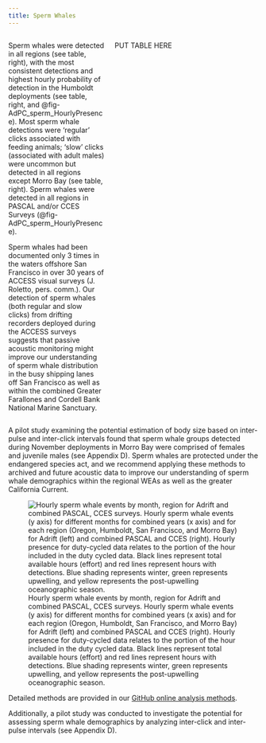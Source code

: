 ```yaml
---
title: Sperm Whales
---
```


::: columns
::: {.column width="40%"}

Sperm whales were detected in all regions (see table, right), with the most consistent detections and highest hourly probability of detection in the Humboldt deployments (see table, right, and @fig-AdPC_sperm_HourlyPresence). Most sperm whale detections were ‘regular’ clicks associated with feeding animals; ‘slow’ clicks (associated with adult males) were uncommon but detected in all regions except Morro Bay (see table, right). Sperm whales were detected in all regions in PASCAL and/or CCES Surveys (@fig-AdPC_sperm_HourlyPresence).

Sperm whales had been documented only 3 times in the waters offshore San Francisco in over 30 years of ACCESS visual surveys (J. Roletto, pers. comm.). Our detection of sperm whales (both regular and slow clicks) from drifting recorders deployed during the ACCESS surveys suggests that passive acoustic monitoring might improve our understanding of sperm whale distribution in the busy shipping lanes off San Francisco as well as within the combined Greater Farallones and Cordell Bank National Marine Sanctuary.

:::

::: {.column width="60%"}

PUT TABLE HERE

:::
:::



A pilot study examining the potential estimation of body size based on inter-pulse and inter-click intervals found that sperm whale groups detected during November deployments in Morro Bay were comprised of females and juvenile males (see Appendix D). Sperm whales are protected under the endangered species act, and we recommend applying these methods to archived and future acoustic data to improve our understanding of sperm whale demographics within the regional WEAs as well as the greater California Current.


![Hourly sperm whale events by month, region for Adrift and combined PASCAL, CCES surveys. Hourly sperm whale events (y axis) for different months for combined years (x axis) and for each region (Oregon, Humboldt, San Francisco, and Morro Bay) for Adrift (left) and combined PASCAL and CCES (right). Hourly presence for duty-cycled data relates to the portion of the hour included in the duty cycled data. Black lines represent total available hours (effort) and red lines represent hours with detections. Blue shading represents winter, green represents upwelling, and yellow represents the post-upwelling oceanographic season.](/figs/AdPC_sperm_HourlyPresence.png){#fig-AdPC_sperm_HourlyPresence fig-alt="Hourly presence of sperm whales detected during the Adrift study (left graph) and the combined PASCAL/CCES surveys (right graph). Detections in Oregon are shown in the top graphs, then Humboldt, San Francisco, and Morro Bay at the bottom. The number of hours is provided on the x-axis, and the date on the y-axis, with seasons shaded in blue for winter, green for upwelling, and yellow for the post-upwelling season. Effort is outlined with a black line, and hours of effort with detections are highlighted in red. Sperm whale detections varied by region and between the Adrift and combined PASCAL/CCES surveys, with higher detection rates in the Humboldt region."}





Detailed methods are provided in our [GitHub online analysis methods](https://sael-swfsc.github.io/adrift-analysis-methods/content/ToothedWhales/SpermWhales-Detection.html).

Additionally, a pilot study was conducted to investigate the potential for assessing sperm whale demographics by analyzing inter-click and inter-pulse intervals (see Appendix D).
